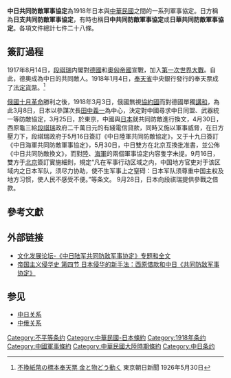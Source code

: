 {{Infobox Treaty
|name = 中日共同防敵軍事協定
|date_sealed         = 1918年5月16日
|languages  = 日文、中文
|wikisource = zh:中日共同防敵軍事協定
}}
{{Infobox Treaty
|name                = 中日共同防敵軍事協定
|long_name           = 
|image               =
|image_width         =
|caption             =
|type                =
|date_drafted        = 
|date_signed         = 1918年5月16日
|location_signed     = {{flag|Republic of China|1912}}[[北京|北京]]
|date_sealed         = 
|date_effective      = 1918年5月16日
|condition_effective = 
|date_expiration     = 1919年？
|signatories         = {{flagicon|ROC|1912}} [[靳云鹏|靳云鹏]]<br>{{flagicon|Japan}} [[斋藤李治郎|斋藤李治郎]]
|parties             = {{ROC-1912}}<br>{{flagicon|Japan}} [[大日本帝国|大日本帝国]]
|depositor           = 
|languages           = [[汉语|汉语]]、[[日语|日语]]
}}
'''中日共同防敵軍事協定'''為1918年日本與[[北洋政府|中華民國]]之間的一系列軍事協定。日方稱為'''日支共同防敵軍事協定'''，有時也稱'''日中共同防敵軍事協定'''或'''日華共同防敵軍事協定'''。各項文件總計七件二十八條。

==簽訂過程==
1917年8月14日，[[段祺瑞|段祺瑞]]内閣對[[德意志帝國|德國]]和[[奧匈帝國|奧匈帝國]]宣戰，加入[[第一次世界大戰|第一次世界大戰]]。自此，德奧成為中日的共同敵人。1918年1月4日，[[奉天省|奉天省]]中央銀行發行的奉天票成了[[法定貨幣|法定貨幣]]。<ref>[http://www.lib.kobe-u.ac.jp/das/jsp/ja/ContentViewM.jsp?METAID=00817456&TYPE=IMAGE_FILE&POS=1 不換紙幣の標本奉天票 金と物どう動く] {{Wayback|url=http://www.lib.kobe-u.ac.jp/das/jsp/ja/ContentViewM.jsp?METAID=00817456&TYPE=IMAGE_FILE&POS=1 |date=20160304221606 }} 東京朝日新聞 1926年5月30日</ref>

[[俄羅斯帝國|俄國]][[十月革命|十月革命]]勝利之後，1918年3月3日，俄國無視[[協約國|協約國]]而對德國單獨[[布列斯特-立陶夫斯克條約|講和]]，為此3月8日，日本以參謀次長[[田中義一|田中義一]]為中心，決定對中國尋求中日同盟、武器統一等防敵協定，3月25日，於東京，中國與[[日本|日本]]就共同防敵進行換文，4月30日，西原龜三給[[段祺瑞|段祺瑞]]政府二千萬日元的有綫電信貸款，同時又施以軍事威脅，在日方壓力下，段祺瑞政府于5月16日簽訂《中日陸軍共同防敵協定》，又于十九日簽訂《中日海軍共同防敵軍事協定》，5月30日，中日雙方在北京互換批准書，並公佈《中日共同防敵換文》，而對[[陸軍|陸]]、[[海軍|海軍]]的兩個軍事協定内容隻字未提。9月16日，雙方于[[北京|北京]]簽訂實施細則，規定“凡在军事行动区域之内，中国地方官吏对于该区域内之日本军队，须尽力协助，使不生军事上之窒碍：日本军队须尊重中国主权及地方习惯，使人民不感受不便。”等条文。<!--出處及參考文獻逐漸補齊-->9月28日，日本向段祺瑞提供參戰之借款。

==參考文獻==
<div class="references-small">
<references group="參"/>
</div>
<references />

==外部链接==
*[https://web.archive.org/web/20160305120140/http://ccmedu.com/2009/youthday/event/lujunxieding.html 文化发展论坛-《中日陆军共同防敌军事协定》专题和全文]
*[http://www.shuku.net/novels/wars/dgzyqhs/dgzyqhs03-06-04.html 帝国主义侵华史 第四节  日本侵华的新手法：西原借款和中日《共同防敌军事协定》]{{Wayback|url=http://www.shuku.net/novels/wars/dgzyqhs/dgzyqhs03-06-04.html |date=20160305184015 }}

== 参见 ==
* [[中日关系|中日关系]]
* [[中俄关系|中俄关系]]

{{北洋政府時期中華民國外交}}
{{日本的條約}}

[[Category:不平等条约|Category:不平等条约]]
[[Category:中華民國-日本條約|Category:中華民國-日本條約]]
[[Category:1918年条约|Category:1918年条约]]
[[Category:中國軍事條約|Category:中國軍事條約]]
[[Category:中華民國大陸時期條約|Category:中華民國大陸時期條約]]
[[Category:中日条约|Category:中日条约]]